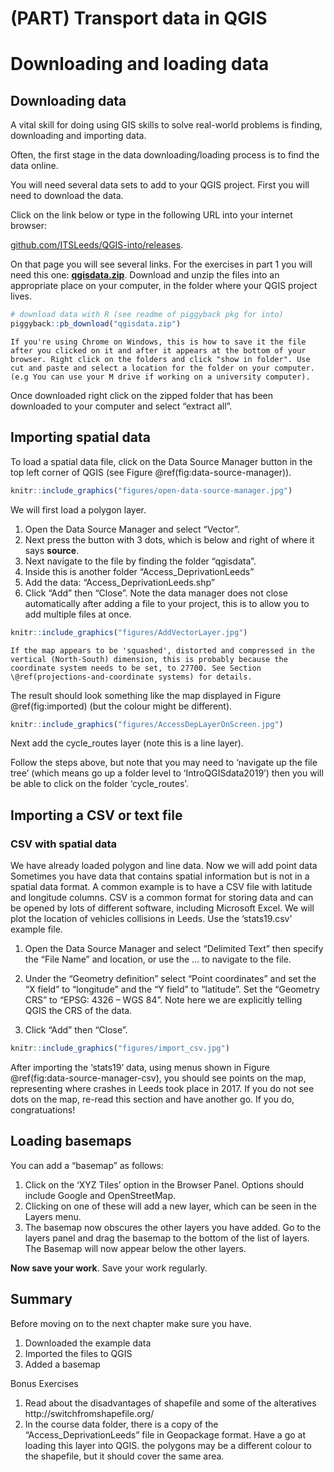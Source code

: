 # (PART) Transport data in QGIS {-}


# Downloading and loading data {#data}

## Downloading data
A vital skill for doing using GIS skills to solve real-world problems is finding, downloading and importing data.

Often, the first stage in the data downloading/loading process is to find the data online. 

You will need several data sets to add to your QGIS project.  First you will need to download the data.  

Click on the link below or type in the following URL into your internet browser: 

[github.com/ITSLeeds/QGIS-into/releases](https://github.com/ITSLeeds/QGIS-intro/releases/tag/0.01).

On that page you will see several links.  For the exercises in part 1 you will need this one: [**qgisdata.zip**](https://github.com/ITSLeeds/QGIS-intro/releases/download/0.1.1/qgisdata.zip).
Download and unzip the files into an appropriate place on your computer, in the folder where your QGIS project lives.

```r
# download data with R (see readme of piggyback pkg for into)
piggyback::pb_download("qgisdata.zip")
```



```block2
If you're using Chrome on Windows, this is how to save it the file after you clicked on it and after it appears at the bottom of your browser. Right click on the folders and click "show in folder". Use cut and paste and select a location for the folder on your computer.  (e.g You can use your M drive if working on a university computer). 
```

Once downloaded right click on the zipped folder that has been downloaded to your computer and select "extract all".  


## Importing spatial data
To load a spatial data file, click on the Data Source Manager button in the top left corner of QGIS (see Figure \@ref(fig:data-source-manager)).

```r
knitr::include_graphics("figures/open-data-source-manager.jpg")
```


We will first load a polygon layer. 

1. Open the Data Source Manager and select “Vector”.  
1. Next press the button with 3 dots, which is below and right of where it says **source**.  
1. Next navigate to the file by finding the folder "qgisdata". 
1. Inside this is another folder "Access_DeprivationLeeds"
1. Add the data: "Access_DeprivationLeeds.shp"
1. Click “Add” then “Close”. Note the data manager does not close automatically after adding a file to your project, this is to allow you to add multiple files at once.

```r
knitr::include_graphics("figures/AddVectorLayer.jpg")
```

```block2
If the map appears to be 'squashed', distorted and compressed in the vertical (North-South) dimension, this is probably because the coordinate system needs to be set, to 27700. See Section \@ref(projections-and-coordinate systems) for details.
```

The result should look something like the map displayed in Figure \@ref(fig:imported) (but the colour might be different).

```r
knitr::include_graphics("figures/AccessDepLayerOnScreen.jpg")
```

Next add the cycle_routes layer (note this is a line layer).  

Follow the steps above, but note that you may need to 'navigate up the file tree' (which means go up a folder level to 'IntroQGISdata2019') then you will be able to click on the folder 'cycle_routes'.  



## Importing a CSV or text file

### CSV with spatial data

We have already loaded polygon and line data.  Now we will add point data
Sometimes you have data that contains spatial information but is not in a spatial data format.  A common example is to have a CSV file with latitude and longitude columns. CSV is a common format for storing data and can be opened by lots of different software, including Microsoft Excel. 
We will plot the location of vehicles collisions in Leeds.  Use the 'stats19.csv' example file.  

1. Open the Data Source Manager and select “Delimited Text” then specify the “File Name” and location, or use the … to navigate to the file.
1. Under the “Geometry definition” select “Point coordinates” and set the “X field” to “longitude” and the “Y field” to “latitude”.  Set the “Geometry CRS” to “EPSG: 4326 – WGS 84”.  Note here we are explicitly telling QGIS the CRS of the data.  

1. Click “Add” then “Close”.

```r
knitr::include_graphics("figures/import_csv.jpg")
```

After importing the 'stats19' data, using menus shown in Figure \@ref(fig:data-source-manager-csv), you should see points on the map, representing where crashes in Leeds took place in 2017.
If you do not see dots on the map, re-read this section and have another go.
If you do, congratuations!


## Loading basemaps

You can add a "basemap" as follows:  

1. Click on the 'XYZ Tiles' option in the Browser Panel. Options should include Google and OpenStreetMap.
1. Clicking on one of these will add a new layer, which can be seen in the Layers menu.
1. The basemap now obscures the other layers you have added.  Go to the layers panel and drag the basemap to the bottom of the list of layers.  The Basemap will now appear below the other layers.  


**Now save your work**. Save your work regularly.  


## Summary

Before moving on to the next chapter make sure you have.

1. Downloaded the example data
1. Imported the files to QGIS
3. Added a basemap

Bonus Exercises

1. Read about the disadvantages of shapefile and some of the alteratives http://switchfromshapefile.org/ 
2. In the course data folder, there is a copy of the "Access_DeprivationLeeds" file in Geopackage format.  Have a go at loading this layer into QGIS.  the polygons may be a different colour to the shapefile, but it should cover the same area.     


